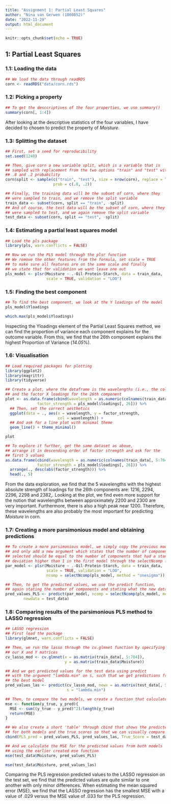 ```yaml
---
title: "Assignment 1: Partial Least Squares"
author: "Nina van Gerwen (1860852)"
date: "2022-11-29"
output: html_document
---
```


```r
knitr::opts_chunk$set(echo = TRUE)
```

## 1: Partial Least Squares

### 1.1: Loading the data

```r
## We load the data through readRDS
corn <- readRDS("data/corn.rds")
```


### 1.2: Picking a property

```r
## To get the desccriptives of the four properties, we use summary()
summary(corn[, 1:4])
```
After looking at the descriptive statistics of the four variables, I have decided to
chosen to predict the property of *Moisture*.

### 1.3: Splitting the dataset

```r
## First, set a seed for reproducibility
set.seed(1248)

## Then, give corn a new variable split, which is a variable that is 
## sampled with replacement from the two options "train" and "test" with
## .8 and .2 probability
corn$split <- sample(c("train", "test"), size = nrow(corn), replace = TRUE, 
                     prob = c(.8, .2))

## Finally, the training data will be the subset of corn, where they 
## were sampled to train, and we remove the split variable
train_data <- subset(corn, split == "train", -split)
## And of course, the test data will be the subset of corn, where they
## were sampled to test, and we again remove the split variable
test_data <- subset(corn, split == "test", -split)
```


### 1.4: Estimating a partial least squares model

```r
## Load the pls package
library(pls, warn.conflicts = FALSE)

## Now we run the PLS model through the plsr function
## We remove the other features from the formula, set scale = TRUE
## to make sure all features are on the same scale and finally
## we state that for validation we want leave one out
pls_model <- plsr(Moisture ~ .-Oil-Protein-Starch, data = train_data, 
                  scale = TRUE, validation = "LOO")

```


### 1.5: Finding the best component

```r
## To find the best component, we look at the Y loadings of the model
pls_model$Yloadings

which.max(pls_model$Yloadings)
```

Inspecting the Yloadings element of the Partial Least Squares method, we can find
the proportion of variance each component explains for the outcome variable. 
From this, we find that
the 26th component explains the highest Proportion of Variance (*14.05*%).


### 1.6: Visualisation

```r
## Load required packages for plotting
library(ggplot2)
library(magrittr)
library(tidyverse)

## Create a plot, where the dataframe is the wavelengths (i.e., the colnames)
## and the factor X loadings for the 26th component
plot <- as.data.frame(cbind(wavelength = as.numeric(colnames(train_data[, 5:704])),
              factor_strength = pls_model$loadings[, 26])) %>%
  ## Then, set the correct aesthetics
  ggplot(data = ., aes(x = wavelength, y = factor_strength,
                       col = wavelength)) +
  ## And ask for a line plot with minimal theme
  geom_line() + theme_minimal()

plot

## To explore it further, get the same dataset as above, 
## arrange it in descending order of factor strength and ask for the 
## first 5 values
as.data.frame(cbind(wavelength = as.numeric(colnames(train_data[, 5:704])),
              factor_strength = pls_model$loadings[, 26])) %>%
  arrange(., desc(abs(factor_strength))) %>%
  head(., 5)
```

From the data exploration, we find that the 5 wavelengths with
the highest absolute strength of loadings for the 26th components are: 1216,  2294,
2296, 2298 and 2382,. Looking at the plot, we find even more support for the
notion that wavelengths between approximately 2200 and 2300 are very important.
Furthermore, there is also a high peak near 1200. Therefore, these wavelengths are also probably the most important for predicting *Moisture* in corn. 

### 1.7: Creating a more parsimonious model and obtaining predictions

```r
## To create a more parsimonious model, we simply copy the previous model
## and only add a new argument which states that the number of components
## selected should be equal to the number of components that had a standard
## deviation higher than 1 in the first model through the selectNcomp function.
par_model <- plsr(Moisture ~ .-Oil-Protein-Starch, data = train_data, 
                  scale = TRUE, validation = "LOO",
                  ncomp = selectNcomp(pls_model, method = "onesigma"))

## Then, to get the predicted values, we use the predict function,
## again stating the number of components and stating what the new data is
pred_values_PLS <- predict(par_model, ncomp = selectNcomp(pls_model, method = "onesigma"),
        newdata = test_data)

```


### 1.8: Comparing results of the parsimonious PLS method to LASSO regression

```r
## LASSO regression 
## First load the package
library(glmnet, warn.conflicts = FALSE)

## Then, we run the lasso through the cv.glmnet function by specifying
## our X and Y matrices
cv_lasso_mod <- cv.glmnet(x = as.matrix(train_data[, 5:704]), 
                          y = as.matrix(train_data$Moisture))

## And we get predicted values for the test data using predict
## with the argument "lambda.min" on s, such that we get predictions from
## the best model
pred_values_las <- predict(cv_lasso_mod, newx = as.matrix(test_data[, 5:704]),
                           s = "lambda.min")
```

```r
## Then, to compare the two models, we create a function that calculates MSE
mse <- function(y_true, y_pred){
  MSE <- sum((y_true - y_pred)^2)/length(y_true)
  return(MSE)
}

## We also create a short 'table' through cbind that shows the predicted values
## for both models and the true scores so that we can visually compare the models
cbind(PLS_pred = pred_values_PLS, pred_values_las, True_Score = test_data$Moisture)

## And we calculate the MSE for the predicted values from both models
## using the earlier created mse function
mse(test_data$Moisture, pred_values_PLS)

mse(test_data$Moisture, pred_values_las)
```

Comparing the PLS regression predicted values to the LASSO regression on the
test set, we find that the predicted values are quite similar to one another with
only minor differences. When estimating the mean squared error (MSE), 
we find that the LASSO regression has the smallest MSE with a value of .029 
versus the MSE value of .033 for the PLS regression.



